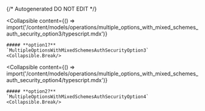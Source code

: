 {/* Autogenerated DO NOT EDIT  */}

<Collapsible
    content={() => import('/content/models/operations/multiple_options_with_mixed_schemes_auth_security_option3/typescript.mdx')}
>
    ##### **option1?** `MultipleOptionsWithMixedSchemesAuthSecurityOption3`
    <Collapsible.Break/>
</Collapsible>

<Collapsible
    content={() => import('/content/models/operations/multiple_options_with_mixed_schemes_auth_security_option4/typescript.mdx')}
>
    ##### **option2?** `MultipleOptionsWithMixedSchemesAuthSecurityOption4`
    <Collapsible.Break/>
</Collapsible>

